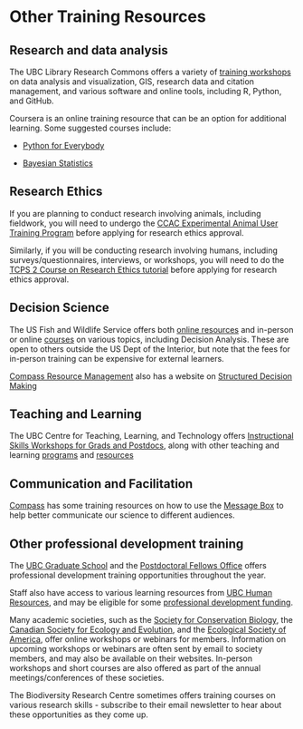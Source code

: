 # Other Training Resources {-#additionalresources}

## Research and data analysis {-#research}
The UBC Library Research Commons offers a variety of [training workshops](https://researchcommons.library.ubc.ca/workshops/) on data analysis and visualization, GIS, research data and citation management, and various software and online tools, including R, Python, and GitHub.

Coursera is an online training resource that can be an option for additional learning. Some suggested courses include:

- [Python for Everybody](https://www.coursera.org/specializations/python)

- [Bayesian Statistics](https://www.coursera.org/learn/bayesian-statistics) 

## Research Ethics {-#ethics}
If you are planning to conduct research involving animals, including fieldwork, you will need to undergo the [CCAC Experimental Animal User Training Program](https://animalcare.ubc.ca/training) before applying for research ethics approval.

Similarly, if you will be conducting research involving humans, including surveys/questionnaires, interviews, or workshops, you will need to do the [TCPS 2 Course on Research Ethics tutorial](https://tcps2core.ca/welcome) before applying for research ethics approval. 

## Decision Science {-#sdm}
The US Fish and Wildlife Service offers both [online resources](https://www.fws.gov/training/learning-resources) and in-person or online [courses](https://www.fws.gov/training) on various topics, including Decision Analysis. These are open to others outside the US Dept of the Interior, but note that the fees for in-person training can be expensive for external learners. 

[Compass Resource Management](https://compassrm.com/) also has a website on [Structured Decision Making](https://www.structureddecisionmaking.org/)

## Teaching and Learning {-#teaching}
The UBC Centre for Teaching, Learning, and Technology offers [Instructional Skills Workshops for Grads and Postdocs](https://ctlt.ubc.ca/programs/all-our-programs/instructional-skills-workshops/), along with other teaching and learning [programs](https://ctlt.ubc.ca/programs/graduate-student-ta-programs/) and [resources](https://ctlt.ubc.ca/resources/)

## Communication and Facilitation {-#communications}
[Compass](https://www.compassscicomm.org/) has some training resources on how to use the [Message Box](https://www.compassscicomm.org/leadership-development/the-message-box/) to help better communicate our science to different audiences. 

## Other professional development training {-#profdevel}
The [UBC Graduate School](https://www.grad.ubc.ca/current-students/professional-development) and the [Postdoctoral Fellows Office](https://www.postdocs.ubc.ca/professional-development-events) offers professional development training opportunities throughout the year. 

Staff also have access to various learning resources from [UBC Human Resources](https://hr.ubc.ca/career-development/workplace-learning-opportunities), and may be eligible for some [professional development funding](https://hr.ubc.ca/career-development/professional-development-funding). 

Many academic societies, such as the [Society for Conservation Biology](https://conbio.org/professional-development/), the [Canadian Society for Ecology and Evolution](https://csee-scee.ca/workshops/), and the [Ecological Society of America](https://www.esa.org/career-development/professional-development-from-esa/), offer online workshops or webinars for members. Information on upcoming workshops or webinars are often sent by email to society members, and may also be available on their websites. In-person workshops and short courses are also offered as part of the annual meetings/conferences of these societies.

The Biodiversity Research Centre sometimes offers training courses on various research skills - subscribe to their email newsletter to hear about these opportunities as they come up.
